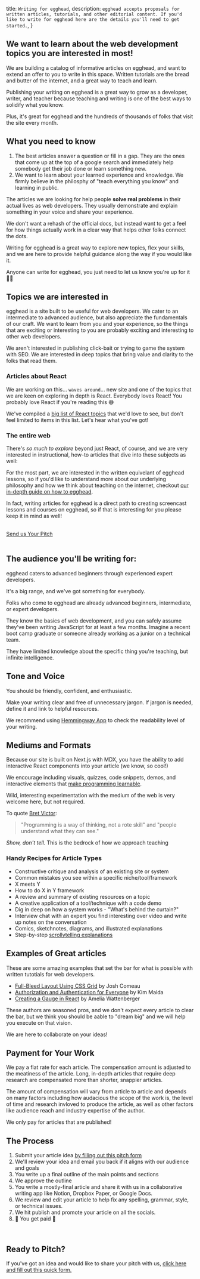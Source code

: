  title: `Writing for egghead`,
  description: `egghead accepts proposals for written articles, tutorials, and other editorial content. If you'd like to write for egghead here are the details you'll need to get started.`,
}



<ProseSection>


## We want to learn about the web development topics you are interested in most!

We are building a catalog of informative articles on egghead, and want to extend an offer to you to write in this space. Written tutorials are the bread and butter of the internet, and a great way to teach and learn.

Publishing your writing on egghead is a great way to grow as a developer, writer, and teacher because teaching and writing is one of the best ways to solidify what you know.

Plus, it's great for egghead and the hundreds of thousands of folks that visit the site every month.

## What you need to know

1. The best articles answer a question or fill in a gap. They are the ones that come up at the top of a google search and immediately help somebody get their job done or learn something new.
2. We want to learn about your learned experience and knowledge. We firmly believe in the philosphy of "teach everything you know" and learning in public.

The articles we are looking for help people **solve real problems** in their actual lives as web developers. They usually demonstrate and explain something in your voice and share your experience.

We don't want a rehash of the official docs, but instead want to get a feel for how things actually work in a clear way that helps other folks connect the dots.

Writing for egghead is a great way to explore new topics, flex your skills, and we are here to provide helpful guidance along the way if you would like it.

Anyone can write for egghead, you just need to let us know you're up for it <span>✋🏾</span>

## Topics we are interested in

egghead is a site built to be useful for web developers. We cater to an intermediate to advanced audience, but also appreciate the fundamentals of our craft. We want to learn from you and your experience, so the things that are exciting or interesting to you are probably exciting and interesting to other web developers.

We aren't interested in publishing click-bait or trying to game the system with SEO. We are interested in deep topics that bring value and clarity to the folks that read them.

### Articles about React

We are working on this... `waves around`... new site and one of the topics that we are keen on exploring in depth is React. Everybody loves React! You probably love React if you're reading this 😅

We've compiled a [big list of React topics](https://www.notion.so/egghead/egghead-next-React-Evergreen-Content-Seedlings-8d7f4e234cbc43838c12793382d076bf) that we'd love to see, but don't feel limited to items in this list. Let's hear what you've got!

### The entire web

There's _so much to explore_ beyond just React, of course, and we are very interested in instructional, how-to articles that dive into these subjects as well:

</ProseSection>


<TopicList />

<ProseSection>


For the most part, we are interested in the written equivelant of egghead lessons, so if you'd like to understand more about our underlying philosophy and how we think about teaching on the internet, checkout [our in-depth guide on how to egghead](https://howtoegghead.com/instructor).

In fact, writing articles for egghead is a direct path to creating screencast lessons and courses on egghead, so if that is interesting for you please keep it in mind as well!

</ProseSection>


<br/>
<div>
  <a
    className="font-bold inline-flex justify-center items-center px-5 py-3 rounded-md bg-blue-600 text-white transition-all hover:bg-blue-700 ease-in-out duration-200"
    href="https://eggheadio.typeform.com/to/G0mLMuC1"
    target="_blank"
  >
    Send us Your Pitch
  </a>
</div>
<br/>
<ProseSection>


## The audience you'll be writing for:

egghead caters to advanced beginners through experienced expert developers.

It's a big range, and we've got something for everybody.

Folks who come to egghead are already advanced beginners, intermediate, or expert developers.

They know the basics of web development, and you can safely assume they've been writing JavaScript for at least a few months. Imagine a recent boot camp graduate or someone already working as a junior on a technical team.

They have limited knowledge about the specific thing you're teaching, but infinite intelligence.

## Tone and Voice

You should be friendly, confident, and enthusiastic.

Make your writing clear and free of unnecessary jargon. If jargon is needed, define it and link to helpful resources.

We recommend using [Hemmingway App](http://www.hemingwayapp.com/) to check the readability level of your writing.

## Mediums and Formats

Because our site is built on Next.js with MDX, you have the ability to add interactive React components into your article (we know, so cool!)

We encourage including visuals, quizzes, code snippets, demos, and interactive elements that [make programming learnable](http://worrydream.com/LearnableProgramming/).

Wild, interesting experimentation with the medium of the web is very welcome here, but not required.

To quote [Bret Victor](http://worrydream.com/):

</ProseSection>


<blockquote className="relative my-6 text-xl text-neutral-600 pl-6 max-w-2xl font-semibold">
  "Programming is a way of thinking, not a rote skill" and "people understand
  what they can see."
</blockquote>

<ProseSection>


_Show, don't tell._ This is the bedrock of how we approach teaching

### Handy Recipes for Article Types

- Constructive critique and analysis of an existing site or system
- Common mistakes you see within a specific niche/tool/framework
- X meets Y
- How to do X in Y framework
- A review and summary of existing resources on a topic
- A creative application of a tool/technique with a code demo
- Dig in deep on how a system works - "What's behind the curtain?"
- Interview chat with an expert you find interesting over video and write up notes on the conversation
- Comics, sketchnotes, diagrams, and illustrated explanations
- Step-by-step [scrollytelling explanations](https://webflow.com/blog/scrollytelling-guide)

## Examples of Great articles

These are some amazing examples that set the bar for what is possible with written tutotials for web developers.

- [Full-Bleed Layout Using CSS Grid](https://joshwcomeau.com/css/full-bleed/) by Josh Comeau
- [Authorization and Authentication for Everyone](https://dev.to/kimmaida/authorization-and-authentication-for-everyone-27j3) by Kim Maida
- [Creating a Gauge in React](https://wattenberger.com/blog/gauge) by Amelia Wattenberger

These authors are seasoned pros, and we don't expect every article to clear the bar, but we think you should be aable to "dream big" and we will help you execute on that vision.

We are here to collaborate on your ideas!

## Payment for Your Work

We pay a flat rate for each article. The compensation amount is adjusted to the meatiness of the article. Long, in-depth articles that require deep research are compensated more than shorter, snappier articles.

The amount of compensation will vary from article to article and depends on many factors including how audacious the scope of the work is, the level of time and research invloved to produce the article, as well as other factors like audience reach and industry expertise of the author.

We only pay for articles that are published!

## The Process

1. Submit your article idea [by filling out this pitch form](https://eggheadio.typeform.com/to/G0mLMuC1)
2. We'll review your idea and email you back if it aligns with our audience and goals
3. You write up a final outline of the main points and sections
4. We approve the outline
5. You write a mostly-final article and share it with us in a collaborative writing app like Notion, Dropbox Paper, or Google Docs.
6. We review and edit your article to help fix any spelling, grammar, style, or technical issues.
7. We hit publish and promote your article on all the socials.
8. <span>🤑</span> You get paid <span>🤑</span>

<br />

<section id="pitch-form">


## Ready to Pitch?

If you've got an idea and would like to share your pitch with us, [click here and fill out this quick form.](https://eggheadio.typeform.com/to/G0mLMuC1)

</section>


</ProseSection>

